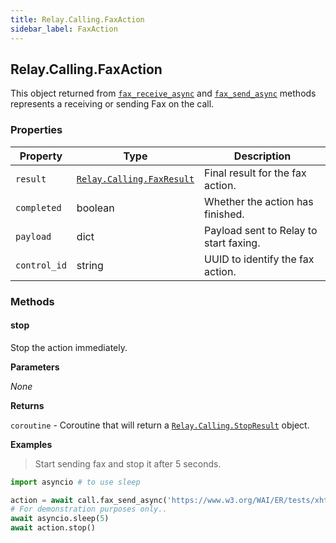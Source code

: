 ```yaml
---
title: Relay.Calling.FaxAction
sidebar_label: FaxAction
---
```


[fax-receive-async]: /sdks/reference/realtime-sdk/v2/sdks/python/calling/call#fax_receive_async
[fax-send-async]: /sdks/reference/realtime-sdk/v2/sdks/python/calling/call#fax_send_async
[relay-calling-faxresult]: /sdks/reference/realtime-sdk/v2/sdks/python/calling/results/fax-result
[relay-calling-stopresult]: /sdks/reference/realtime-sdk/v2/sdks/python/calling/results/stop-result

## Relay.Calling.FaxAction

This object returned from [`fax_receive_async`][fax-receive-async] and [`fax_send_async`][fax-send-async] methods represents a receiving or sending Fax on the call.

### Properties

| Property | Type | Description |
| -------- | ---- | ----------- |
| `result` | [`Relay.Calling.FaxResult`][relay-calling-faxresult] | Final result for the fax action. |
| `completed` | boolean | Whether the action has finished. |
| `payload` | dict | Payload sent to Relay to start faxing. |
| `control_id` | string | UUID to identify the fax action. |

### Methods

#### stop

Stop the action immediately.

**Parameters**

_None_

**Returns**

`coroutine` - Coroutine that will return a [`Relay.Calling.StopResult`][relay-calling-stopresult] object.

**Examples**

> Start sending fax and stop it after 5 seconds.

```python
import asyncio # to use sleep

action = await call.fax_send_async('https://www.w3.org/WAI/ER/tests/xhtml/testfiles/resources/pdf/dummy.pdf')
# For demonstration purposes only..
await asyncio.sleep(5)
await action.stop()
```